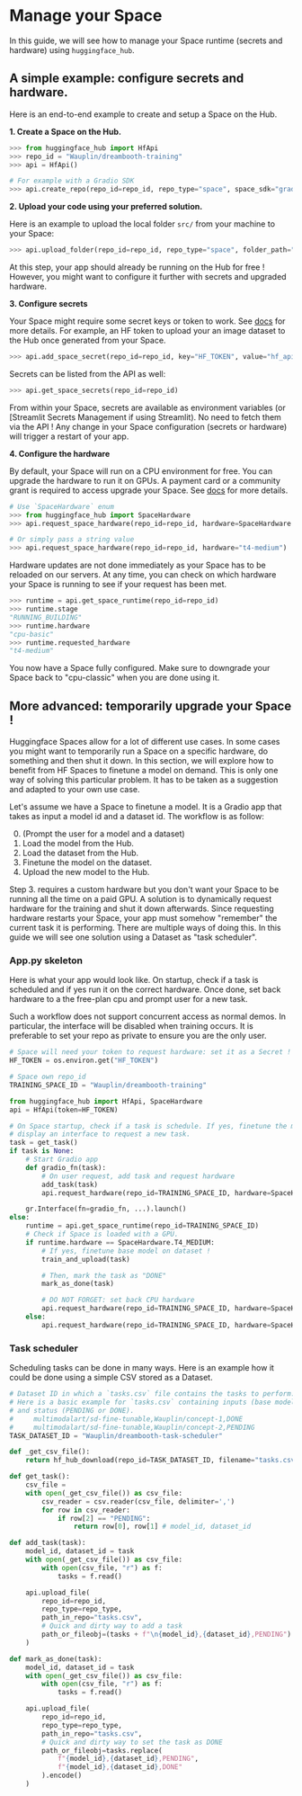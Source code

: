 # Manage your Space

In this guide, we will see how to manage your Space runtime (secrets and hardware) using `huggingface_hub`.

## A simple example: configure secrets and hardware.

Here is an end-to-end example to create and setup a Space on the Hub.

**1. Create a Space on the Hub.**

```py
>>> from huggingface_hub import HfApi
>>> repo_id = "Wauplin/dreambooth-training"
>>> api = HfApi()

# For example with a Gradio SDK
>>> api.create_repo(repo_id=repo_id, repo_type="space", space_sdk="gradio")
```

**2. Upload your code using your preferred solution.**

Here is an example to upload the local folder `src/` from your machine to your Space:

```py
>>> api.upload_folder(repo_id=repo_id, repo_type="space", folder_path="src/")
```

At this step, your app should already be running on the Hub for free !
However, you might want to configure it further with secrets and upgraded hardware.

**3. Configure secrets**

Your Space might require some secret keys or token to work.
See [docs](https://huggingface.co/docs/hub/spaces-overview#managing-secrets) for more details.
For example, an HF token to upload your an image dataset to the Hub once generated from your Space.

```py
>>> api.add_space_secret(repo_id=repo_id, key="HF_TOKEN", value="hf_api_***")
```

Secrets can be listed from the API as well:
```py
>>> api.get_space_secrets(repo_id=repo_id)
```

<Tip>
From within your Space, secrets are available as environment variables (or
[Streamlit Secrets Management if using Streamlit). No need to fetch them via the API !
</Tip>

<Tip warning={true}>
Any change in your Space configuration (secrets or hardware) will trigger a restart of your app.
</Tip>

**4. Configure the hardware**

By default, your Space will run on a CPU environment for free. You can upgrade the hardware
to run it on GPUs. A payment card or a community grant is required to access upgrade your
Space. See [docs](https://huggingface.co/docs/hub/spaces-gpus) for more details.

```py
# Use `SpaceHardware` enum
>>> from huggingface_hub import SpaceHardware
>>> api.request_space_hardware(repo_id=repo_id, hardware=SpaceHardware.T4_MEDIUM)

# Or simply pass a string value
>>> api.request_space_hardware(repo_id=repo_id, hardware="t4-medium")
```

Hardware updates are not done immediately as your Space has to be reloaded on our servers.
At any time, you can check on which hardware your Space is running to see if your request
has been met.

```py
>>> runtime = api.get_space_runtime(repo_id=repo_id)
>>> runtime.stage
"RUNNING_BUILDING"
>>> runtime.hardware
"cpu-basic"
>>> runtime.requested_hardware
"t4-medium"
```

You now have a Space fully configured. Make sure to downgrade your Space back to "cpu-classic"
when you are done using it.

## More advanced: temporarily upgrade your Space !

Huggingface Spaces allow for a lot of different use cases. In some cases you might want
to temporarily run a Space on a specific hardware, do something and then shut it down. In
this section, we will explore how to benefit from HF Spaces to finetune a model on demand.
This is only one way of solving this particular problem. It has to be taken as a suggestion
and adapted to your own use case.

Let's assume we have a Space to finetune a model. It is a Gradio app that takes as input
a model id and a dataset id. The workflow is as follow:

0. (Prompt the user for a model and a dataset)
1. Load the model from the Hub.
2. Load the dataset from the Hub.
3. Finetune the model on the dataset.
4. Upload the new model to the Hub.

Step 3. requires a custom hardware but you don't want your Space to be running all the time on a paid
GPU. A solution is to dynamically request hardware for the training and shut it
down afterwards. Since requesting hardware restarts your Space, your app must somehow "remember"
the current task it is performing. There are multiple ways of doing this. In this guide
we will see one solution using a Dataset as "task scheduler".

### App.py skeleton

Here is what your app would look like. On startup, check if a task is scheduled and if yes
run it on the correct hardware. Once done, set back hardware to a the free-plan cpu and
prompt user for a new task.

<Tip warning={true}>
Such a workflow does not support concurrent access as normal demos.
In particular, the interface will be disabled when training occurs.
It is preferable to set your repo as private to ensure you are the only user.
</Tip>

```py
# Space will need your token to request hardware: set it as a Secret !
HF_TOKEN = os.environ.get("HF_TOKEN")

# Space own repo_id
TRAINING_SPACE_ID = "Wauplin/dreambooth-training"

from huggingface_hub import HfApi, SpaceHardware
api = HfApi(token=HF_TOKEN)

# On Space startup, check if a task is schedule. If yes, finetune the model. If not,
# display an interface to request a new task.
task = get_task()
if task is None:
    # Start Gradio app
    def gradio_fn(task):
        # On user request, add task and request hardware
        add_task(task)
        api.request_hardware(repo_id=TRAINING_SPACE_ID, hardware=SpaceHardware.T4_MEDIUM)

    gr.Interface(fn=gradio_fn, ...).launch()
else:
    runtime = api.get_space_runtime(repo_id=TRAINING_SPACE_ID)
    # Check if Space is loaded with a GPU.
    if runtime.hardware == SpaceHardware.T4_MEDIUM:
        # If yes, finetune base model on dataset !
        train_and_upload(task)

        # Then, mark the task as "DONE"
        mark_as_done(task)

        # DO NOT FORGET: set back CPU hardware
        api.request_hardware(repo_id=TRAINING_SPACE_ID, hardware=SpaceHardware.CPU_BASIC)
    else:
        api.request_hardware(repo_id=TRAINING_SPACE_ID, hardware=SpaceHardware.T4_MEDIUM)
```

### Task scheduler

Scheduling tasks can be done in many ways. Here is an example how it could be done using
a simple CSV stored as a Dataset.

```py
# Dataset ID in which a `tasks.csv` file contains the tasks to perform.
# Here is a basic example for `tasks.csv` containing inputs (base model and dataset)
# and status (PENDING or DONE).
#     multimodalart/sd-fine-tunable,Wauplin/concept-1,DONE
#     multimodalart/sd-fine-tunable,Wauplin/concept-2,PENDING
TASK_DATASET_ID = "Wauplin/dreambooth-task-scheduler"

def _get_csv_file():
    return hf_hub_download(repo_id=TASK_DATASET_ID, filename="tasks.csv", repo_type="dataset" token=HF_TOKEN)

def get_task():
    csv_file = 
    with open(_get_csv_file()) as csv_file:
        csv_reader = csv.reader(csv_file, delimiter=',')
        for row in csv_reader:
            if row[2] == "PENDING":
                return row[0], row[1] # model_id, dataset_id

def add_task(task):
    model_id, dataset_id = task
    with open(_get_csv_file()) as csv_file:
        with open(csv_file, "r") as f:
            tasks = f.read()

    api.upload_file(
        repo_id=repo_id,
        repo_type=repo_type,
        path_in_repo="tasks.csv",
        # Quick and dirty way to add a task
        path_or_fileobj=(tasks + f"\n{model_id},{dataset_id},PENDING").encode()
    )

def mark_as_done(task):
    model_id, dataset_id = task
    with open(_get_csv_file()) as csv_file:
        with open(csv_file, "r") as f:
            tasks = f.read()

    api.upload_file(
        repo_id=repo_id,
        repo_type=repo_type,
        path_in_repo="tasks.csv",
        # Quick and dirty way to set the task as DONE
        path_or_fileobj=tasks.replace(
            f"{model_id},{dataset_id},PENDING",
            f"{model_id},{dataset_id},DONE"
        ).encode()
    )
```